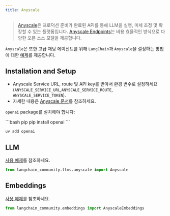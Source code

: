 ```yaml
---
title: Anyscale
---
```


>[Anyscale](https://www.anyscale.com)은 프로덕션 준비가 완료된 API를 통해 LLM을 실행, 미세 조정 및 확장할 수 있는 플랫폼입니다.
> [Anyscale Endpoints](https://docs.anyscale.com/endpoints/overview)는 비용 효율적인 방식으로 다양한 오픈 소스 모델을 제공합니다.

`Anyscale`은 또한 고급 채팅 에이전트를 위해 `LangChain`과 `Anyscale`을 설정하는 방법에 대한 [예제](https://docs.anyscale.com/endpoints/model-serving/examples/langchain-integration)를 제공합니다.

## Installation and Setup

- Anyscale Service URL, route 및 API key를 받아서 환경 변수로 설정하세요 (`ANYSCALE_SERVICE_URL`,`ANYSCALE_SERVICE_ROUTE`, `ANYSCALE_SERVICE_TOKEN`).
- 자세한 내용은 [Anyscale 문서](https://www.anyscale.com/get-started)를 참조하세요.

`openai` package를 설치해야 합니다:

<CodeGroup>
```bash pip
pip install openai
```

```bash uv
uv add openai
```
</CodeGroup>

## LLM

[사용 예제](/oss/integrations/llms/anyscale)를 참조하세요.

```python
from langchain_community.llms.anyscale import Anyscale
```

## Embeddings

[사용 예제](/oss/integrations/text_embedding/anyscale)를 참조하세요.

```python
from langchain_community.embeddings import AnyscaleEmbeddings
```